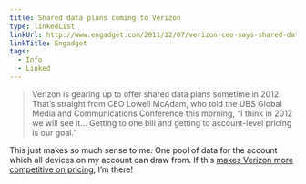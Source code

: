 ```yaml
---
title: Shared data plans coming to Verizon
type: linkedList
linkUrl: http://www.engadget.com/2011/12/07/verizon-ceo-says-shared-data-plans-coming-in-2012/
linkTitle: Engadget
tags:
  - Info
  - Linked
---
```


> Verizon is gearing up to offer shared data plans sometime in 2012. That’s straight from CEO Lowell McAdam, who told the UBS Global Media and Communications Conference this morning, “I think in 2012 we will see it… Getting to one bill and getting to account-level pricing is our goal.”

This just makes so much sense to me. One pool of data for the account which all devices on my account can draw from. If this [makes Verizon more competitive on pricing](/site/choosing-a-carrier-guess-whos-not-actually-cheaper), I’m there!
